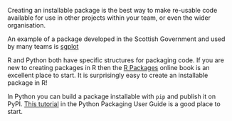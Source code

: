 <!--Re-usable components are packaged-->
Creating an installable package is the best way to make re-usable code available for use in other projects within your team, or even the wider organisation.

An example of a package developed in the Scottish Government and used by many teams is [sgplot](https://scotgovanalysis.github.io/sgplot/)

R and Python both have specific structures for packaging code. If you are new to creating packages in R then the [R Packages](https://r-pkgs.org/) online book is an excellent place to start. It is surprisingly easy to create an installable package in R!

In Python you can build a package installable with `pip` and publish it on PyPI. [This tutorial](https://packaging.python.org/en/latest/tutorials/packaging-projects/) in the Python Packaging User Guide is a good place to start.

